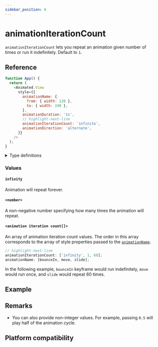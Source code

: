 ```yaml
---
sidebar_position: 6
---
```


# animationIterationCount

`animationIterationCount` lets you repeat an animation given number of times or run it indefinitely. Default to `1`.


<InteractiveExample
  src={AnimationIterationCountBasicSrc}
  component={AnimationIterationCountBasic}
/>

## Reference

```javascript
function App() {
  return (
    <Animated.View
      style={{
        animationName: {
          from: { width: 120 },
          to: { width: 240 },
        },
        animationDuration: '1s',
        // highlight-next-line
        animationIterationCount: 'infinite',
        animationDirection: 'alternate',
      }}
    />
  );
}
```

<details>
<summary>Type definitions</summary>

```typescript
type CSSAnimationIterationCount = 'infinite' | number;

animationIterationCount: CSSAnimationIterationCount | CSSAnimationIterationCount[];
```

</details>

### Values

#### `infinity`

Animation will repeat forever.

#### `<number>`

A non-negative number specifying how many times the animation will repeat.

#### `<animation iteration count[]>`

An array of animation iteration count values. The order in this array corresponds to the array of style properties passed to the [`animationName`](/docs/next/next/css-animations/animation-name).

```typescript
// highlight-next-line
animationIterationCount: ['infinity', 1, 60];
animationName: [bounceIn, move, slide];
```

In the following example, `bounceIn` keyframe would run indefinitely, `move` would run once, and `slide` would repeat 60 times.

## Example


<InteractiveExample
  src={AnimationIterationCountSrc}
  component={AnimationIterationCount}
  label="Square wobbles 3 times"
/>

## Remarks

- You can also provide non-integer values. For example, passing `0.5` will play half of the animation cycle.

## Platform compatibility

<PlatformCompatibility android ios web />
